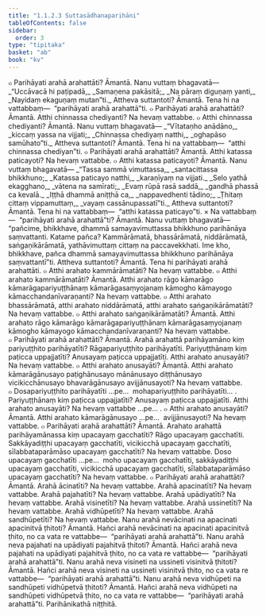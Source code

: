 ```yaml
---
title: "1.1.2.3 Suttasādhanaparihāni"
tableOfContents: false
sidebar:
  order: 3
type: "tipitaka"
basket: "ab"
book: "kv"
---
```



<DynamicBreadcrumb />

<Division number="265" book="kv" bookNo="32" page="77">

<Paragraph number="498" book="kv">
๐ Parihāyati arahā arahattāti? Āmantā. Nanu vuttaṃ bhagavatā—
</Paragraph>

<Paragraph number="499" type="verses" book="kv">
_“Uccāvacā hi paṭipadā,_  
_Samaṇena pakāsitā;_  
_Na pāraṃ diguṇaṃ yanti,_  
_Nayidaṃ ekaguṇaṃ mutan”ti._  

</Paragraph>

<Paragraph number="500" book="kv">
Attheva suttantoti? Āmantā. Tena hi na vattabbaṃ—  “parihāyati arahā arahattā”ti.
</Paragraph>

<Paragraph number="501" book="kv">
๐ Parihāyati arahā arahattāti? Āmantā. Atthi chinnassa chediyanti? Na hevaṃ vattabbe.
</Paragraph>

<Paragraph number="502" book="kv">
๐ Atthi chinnassa chediyanti? Āmantā. Nanu vuttaṃ bhagavatā—
</Paragraph>

<Paragraph number="503" type="verses" book="kv">
_“Vītataṇho anādāno,_  
_kiccaṃ yassa na vijjati;_  
_Chinnassa chediyaṃ natthi,_  
_oghapāso samūhato”ti._  

</Paragraph>

<Paragraph number="504" book="kv">
Attheva suttantoti? Āmantā. Tena hi na vattabbaṃ—  “atthi chinnassa chediyan”ti.
</Paragraph>

</Division>
<Division number="266" book="kv" bookNo="32" page="77">

<Paragraph number="505" book="kv">
๐ Parihāyati arahā arahattāti? Āmantā. Atthi katassa paticayoti? Na hevaṃ vattabbe.
</Paragraph>

<Paragraph number="506" book="kv">
๐ Atthi katassa paticayoti? Āmantā. Nanu vuttaṃ bhagavatā—
</Paragraph>

<Paragraph number="507" type="verses" book="kv">
_“Tassa sammā vimuttassa,_  
_santacittassa bhikkhuno;_  
_Katassa paticayo natthi,_  
_karaṇīyaṃ na vijjati._  

</Paragraph>

<Paragraph number="508" type="verses" book="kv">
_Selo yathā ekagghano,_  
_vātena na samīrati;_  
_Evaṃ rūpā rasā saddā,_  
_gandhā phassā ca kevalā._  

</Paragraph>

<Paragraph number="509" type="verses" book="kv">
_Iṭṭhā dhammā aniṭṭhā ca,_  
_nappavedhenti tādino;_  
_Ṭhitaṃ cittaṃ vippamuttaṃ,_  
_vayaṃ cassānupassatī”ti._  

</Paragraph>

<Paragraph number="510" book="kv">
Attheva suttantoti? Āmantā. Tena hi na vattabbaṃ—  “atthi katassa paticayo”ti.
</Paragraph>

</Division>
<Division number="267" book="kv" bookNo="32" page="78">

<Paragraph number="511" book="kv">
× Na vattabbaṃ—  “parihāyati arahā arahattā”ti? Āmantā. Nanu vuttaṃ bhagavatā—  “pañcime, bhikkhave, dhammā samayavimuttassa bhikkhuno parihānāya saṃvattanti. Katame pañca? Kammārāmatā, bhassārāmatā, niddārāmatā, saṅgaṇikārāmatā, yathāvimuttaṃ cittaṃ na paccavekkhati. Ime kho, bhikkhave, pañca dhammā samayavimuttassa bhikkhuno parihānāya saṃvattantī”ti. Attheva suttantoti? Āmantā. Tena hi parihāyati arahā arahattāti.
</Paragraph>

<Paragraph number="512" book="kv">
๐ Atthi arahato kammārāmatāti? Na hevaṃ vattabbe.
</Paragraph>

<Paragraph number="513" book="kv">
๐ Atthi arahato kammārāmatāti? Āmantā. Atthi arahato rāgo kāmarāgo kāmarāgapariyuṭṭhānaṃ kāmarāgasaṃyojanaṃ kāmogho kāmayogo kāmacchandanīvaraṇanti? Na hevaṃ vattabbe.
</Paragraph>

<Paragraph number="514" book="kv">
๐ Atthi arahato bhassārāmatā, atthi arahato niddārāmatā, atthi arahato saṅgaṇikārāmatāti? Na hevaṃ vattabbe.
</Paragraph>

<Paragraph number="515" book="kv">
๐ Atthi arahato saṅgaṇikārāmatāti? Āmantā. Atthi arahato rāgo kāmarāgo kāmarāgapariyuṭṭhānaṃ kāmarāgasaṃyojanaṃ kāmogho kāmayogo kāmacchandanīvaraṇanti? Na hevaṃ vattabbe.
</Paragraph>

</Division>
<Division number="268" book="kv" bookNo="32" page="78">

<Paragraph number="516" book="kv">
๐ Parihāyati arahā arahattāti? Āmantā. Arahā arahattā parihāyamāno kiṃ pariyuṭṭhito parihāyatīti? Rāgapariyuṭṭhito parihāyatīti. Pariyuṭṭhānaṃ kiṃ paṭicca uppajjatīti? Anusayaṃ paṭicca uppajjatīti. Atthi arahato anusayāti? Na hevaṃ vattabbe.
</Paragraph>

<Paragraph number="517" book="kv">
๐ Atthi arahato anusayāti? Āmantā. Atthi arahato kāmarāgānusayo paṭighānusayo mānānusayo diṭṭhānusayo vicikicchānusayo bhavarāgānusayo avijjānusayoti? Na hevaṃ vattabbe.
</Paragraph>

<Paragraph number="518" book="kv">
๐ Dosapariyuṭṭhito parihāyatīti …pe…  mohapariyuṭṭhito parihāyatīti… . Pariyuṭṭhānaṃ kiṃ paṭicca uppajjatīti? Anusayaṃ paṭicca uppajjatīti. Atthi arahato anusayāti? Na hevaṃ vattabbe …pe… .
</Paragraph>

<Paragraph number="519" book="kv">
๐ Atthi arahato anusayāti? Āmantā. Atthi arahato kāmarāgānusayo …pe…  avijjānusayoti? Na hevaṃ vattabbe.
</Paragraph>

<Paragraph number="520" book="kv">
๐ Parihāyati arahā arahattāti? Āmantā. Arahato arahattā parihāyamānassa kiṃ upacayaṃ gacchatīti? Rāgo upacayaṃ gacchatīti. Sakkāyadiṭṭhi upacayaṃ gacchatīti, vicikicchā upacayaṃ gacchatīti, sīlabbataparāmāso upacayaṃ gacchatīti? Na hevaṃ vattabbe. Doso upacayaṃ gacchatīti …pe…  moho upacayaṃ gacchatīti, sakkāyadiṭṭhi upacayaṃ gacchatīti, vicikicchā upacayaṃ gacchatīti, sīlabbataparāmāso upacayaṃ gacchatīti? Na hevaṃ vattabbe.
</Paragraph>

<Paragraph number="521" book="kv">
๐ Parihāyati arahā arahattāti? Āmantā. Arahā ācinatīti? Na hevaṃ vattabbe. Arahā apacinatīti? Na hevaṃ vattabbe. Arahā pajahatīti? Na hevaṃ vattabbe. Arahā upādiyatīti? Na hevaṃ vattabbe. Arahā visinetīti? Na hevaṃ vattabbe. Arahā ussinetīti? Na hevaṃ vattabbe. Arahā vidhūpetīti? Na hevaṃ vattabbe. Arahā sandhūpetīti? Na hevaṃ vattabbe.
</Paragraph>

<Paragraph number="522" book="kv">
Nanu arahā nevācinati na apacinati apacinitvā ṭhitoti? Āmantā. Hañci arahā nevācinati na apacinati apacinitvā ṭhito, no ca vata re vattabbe—  “parihāyati arahā arahattā”ti.
</Paragraph>

<Paragraph number="523" book="kv">
Nanu arahā neva pajahati na upādiyati pajahitvā ṭhitoti? Āmantā. Hañci arahā neva pajahati na upādiyati pajahitvā ṭhito, no ca vata re vattabbe—  “parihāyati arahā arahattā”ti.
</Paragraph>

<Paragraph number="524" book="kv">
Nanu arahā neva visineti na ussineti visinitvā ṭhitoti? Āmantā. Hañci arahā neva visineti na ussineti visinitvā ṭhito, no ca vata re vattabbe—  “parihāyati arahā arahattā”ti.
</Paragraph>

<Paragraph number="525" book="kv">
Nanu arahā neva vidhūpeti na sandhūpeti vidhūpetvā ṭhitoti? Āmantā. Hañci arahā neva vidhūpeti na sandhūpeti vidhūpetvā ṭhito, no ca vata re vattabbe—  “parihāyati arahā arahattā”ti.

</Paragraph>
</Division>

<Paragraph number="526" type="center" book="kv">
Parihānikathā niṭṭhitā.
</Paragraph>